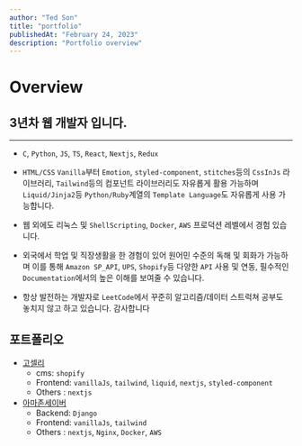 ```yaml
---
author: "Ted Son"
title: "portfolio"
publishedAt: "February 24, 2023"
description: "Portfolio overview"
---
```


# Overview

## 3년차 웹 개발자 입니다.

---

- `C`, `Python`, `JS`, `TS`, `React`, `Nextjs`, `Redux`

- `HTML/CSS` `Vanilla`부터
  `Emotion`, `styled-component`, `stitches`등의 `CssInJs` 라이브러리, `Tailwind`등의 컴포넌트
  라이브러리도 자유롭게 활용 가능하며 `Liquid/Jinja2`등 `Python/Ruby`계열의 `Template Language`도
  자유롭게 사용 가능합니다.
- 웹 외에도 리눅스 및 `ShellScripting`, `Docker`, `AWS` 프로덕션 레벨에서 경험 있습니다.
- 외국에서 학업 및 직장생활을 한 경험이 있어 원어민 수준의
  독해 및 회화가 가능하며 이를 통해 `Amazon SP_API`, `UPS`, `Shopify`등 다양한 `API` 사용 및 연동,
  필수적인 `Documentation`에서의 높은 이해를 보여줄 수 있습니다.
- 항상 발전하는 개발자로 `LeetCode`에서 꾸준히 알고리즘/데이터 스트럭쳐 공부도 놓치지 않고 하고 있습니다. 감사합니다

## 포트폴리오

- [고셀리](https://goselly.com)
  - cms: `shopify`
  - Frontend: `vanillaJs`, `tailwind`, `liquid`, `nextjs`, `styled-component`
  - Others : `nextjs`
- [아마존세이버](https://app.amzsaver.co.kr/)
  - Backend: `Django`
  - Frontend: `vanillaJs`, `tailwind`
  - Others : `nextjs`, `Nginx`, `Docker`, `AWS`
